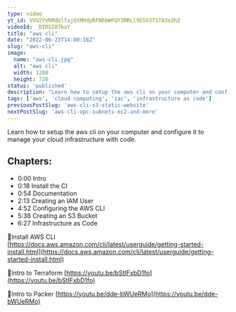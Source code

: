 ```yaml
---
type: video
yt_id: VVU2YVRMdUlfajQtMHdpRFN6bWFQY3RRLl9ESVJTSTA3a3hZ
videoId: _DIRSI07kxY
title: "aws cli"
date: "2022-06-23T14:00:16Z"
slug: "aws-cli"
image: 
  name: "aws-cli.jpg"
  alt: "aws cli"
  width: 1280
  height: 720
status: 'published'
description: "Learn how to setup the aws cli on your computer and configure it to manage your cloud infrastructure with code. "
tags: ['aws', 'cloud computing', 'iac', 'infrastructure as code']
previousPostSlug: 'aws-cli-s3-static-website'
nextPostSlug: 'aws-cli-vpc-subnets-ec2-and-more'
---
```


Learn how to setup the aws cli on your computer and configure it to manage your cloud infrastructure with code. 

## Chapters:

* 0:00​ Intro
* 0:18 Install the CI
* 0:54 Documentation
* 2:13 Creating an IAM User
* 4:52 Configuring the AWS CLI
* 5:38 Creating an S3 Bucket
* 6:27 Infrastructure as Code


🔗Install AWS CLI
[https://docs.aws.amazon.com/cli/latest/userguide/getting-started-install.html](https://docs.aws.amazon.com/cli/latest/userguide/getting-started-install.html)

🔗Intro to Terraform
[https://youtu.be/bStIFxbD1fo](https://youtu.be/bStIFxbD1fo)

🔗Intro to Packer
[https://youtu.be/dde-bWUeRMo](https://youtu.be/dde-bWUeRMo)


